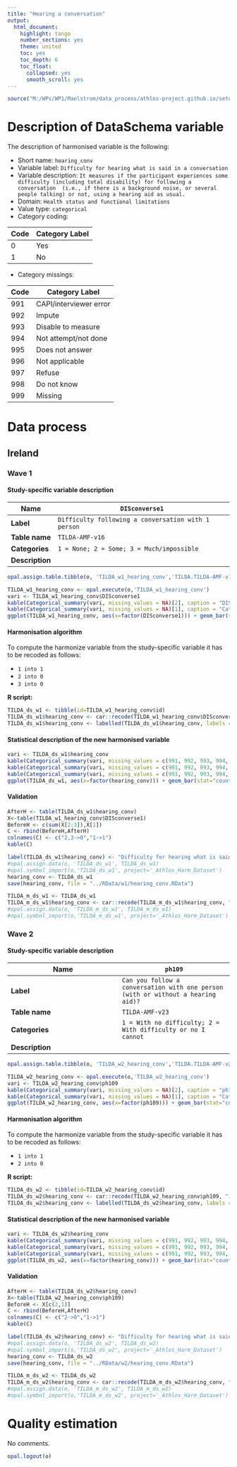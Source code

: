 ```yaml
---
title: "Hearing a conversation"
output:
  html_document:
    highlight: tango
    number_sections: yes
    theme: united
    toc: yes
    toc_depth: 6
    toc_float:
      collapsed: yes
      smooth_scroll: yes
---
```


<!-- ########################################################## --> 

<!-- # Installation, loading packages -->
<!-- **R script:** -->

```r
source("M:/WPs/WP1/Maelstrom/data_process/athlos-project.github.io/setup_iago.r")
```
<!-- ########################################################## --> 



# Description of DataSchema variable

The description of harmonised variable is the following:


* Short name: `hearing_conv`
* Variable label: `Difficulty for hearing what is said in a conversation`
* Variable description: `It measures if the participant experiences some difficulty (including total disability) for following a conversation  (i.e., if there is a background noise, or several people talking) or not, using a hearing aid as usual.`
* Domain: `Health status and functional limitations`
* Value type: `categorical`
* Category coding:

**Code** | **Category Label**
-------- | ------------------
0        | Yes
1        | No
* Category missings: 

**Code** | **Category Label**
----| ------------------
991 | CAPI/interviewer error
992 | Impute
993 | Disable to measure
994 | Not attempt/not done
995 | Does not answer
996 | Not applicable
997 | Refuse
998 | Do not know
999 | Missing

# Data process

## Ireland

### Wave 1 

#### Study-specific variable description




| **Name** | `DISconverse1`|
|-|-|
| **Label** | `Difficulty following a conversation with 1 person` |
| **Table name** | `TILDA-AMF-v16` |
| **Categories** |  `1 = None; 2 = Some; 3 = Much/impossible` |
| **Description** |  |


```r
opal.assign.table.tibble(o, 'TILDA_w1_hearing_conv','TILDA.TILDA-AMF-v16', variables=list('DISconverse1'), missings = TRUE)
```

```r
TILDA_w1_hearing_conv <- opal.execute(o,'TILDA_w1_hearing_conv')
vari <- TILDA_w1_hearing_conv$DISconverse1
kable(Categorical_summary(vari, missing_values = NA)[2], caption = "DISconverse1")
kable(Categorical_summary(vari, missing_values = NA)[1], caption = "Category")
ggplot(TILDA_w1_hearing_conv, aes(x=factor(DISconverse1))) + geom_bar(stat="count", width=0.4, fill="steelblue") + xlab("Hearing - Difficulties") + ylab("Frequency")
```

#### Harmonisation algorithm

To compute the harmonize variable from the study-specific variable it has to be recoded as follows:

* `1 into 1` 
* `2 into 0` 
* `3 into 0`


**R script:**
```r
TILDA_ds_w1 <- tibble(id=TILDA_w1_hearing_conv$id)
TILDA_ds_w1$hearing_conv <- car::recode(TILDA_w1_hearing_conv$DISconverse1, "1 = '1';2 = '0';3 = '0' ")
TILDA_ds_w1$hearing_conv <- labelled(TILDA_ds_w1$hearing_conv, labels = c(Yes=0, No=1,Missing=999, Do_not_know=998, Refuse=997, Not_applicable=996, Does_not_answer=995,  Not_attempt_not_done=994, Disable_to_measure=993, Impute=992, CAPI_interviewer_error=991))
```

#### Statistical description of the new harmonised variable
```r
vari <- TILDA_ds_w1$hearing_conv
kable(Categorical_summary(vari, missing_values = c(991, 992, 993, 994, 995, 996, 997, 998, 999))[3], caption = "hearing_conv")
kable(Categorical_summary(vari, missing_values = c(991, 992, 993, 994, 995, 996, 997, 998, 999))[1], caption = "Category")
kable(Categorical_summary(vari, missing_values = c(991, 992, 993, 994, 995, 996, 997, 998, 999))[2], caption = "Type of missing")
ggplot(TILDA_ds_w1, aes(x=factor(hearing_conv))) + geom_bar(stat="count", width=0.4, fill="steelblue") + xlab("Hearing - Difficulties") + ylab("Frequency")
```

#### Validation
```r
AfterH <- table(TILDA_ds_w1$hearing_conv)
X<-table(TILDA_w1_hearing_conv$DISconverse1)
BeforeH <- c(sum(X[2:3]),X[1])
C <- rbind(BeforeH,AfterH)
colnames(C) <- c("2,3->0","1->1") 
kable(C)
```






```r

label(TILDA_ds_w1$hearing_conv) <- "Difficulty for hearing what is said in a conversation"
#opal.assign.data(o, 'TILDA_ds_w1', TILDA_ds_w1)
#opal.symbol_import(o,'TILDA_ds_w1', project='_Athlos_Harm_Dataset')
hearing_conv <- TILDA_ds_w1
save(hearing_conv, file = "../RData/w1/hearing_conv.RData")

TILDA_m_ds_w1 <- TILDA_ds_w1
TILDA_m_ds_w1$hearing_conv <- car::recode(TILDA_m_ds_w1$hearing_conv, "c(991, 992, 993, 994, 995, 996, 997,998, 999)=NA")
#opal.assign.data(o, 'TILDA_m_ds_w1', TILDA_m_ds_w1)
#opal.symbol_import(o,'TILDA_m_ds_w1', project='_Athlos_Harm_Dataset')
```



### Wave 2 

#### Study-specific variable description




| **Name** | `ph109`|
|-|-|
| **Label** | `Can you follow a conversation with one person (with or without a hearing aid)?` |
| **Table name** | `TILDA-AMF-v23` |
| **Categories** |  `1 = With no difficulty; 2 = With difficulty or no I cannot` |
| **Description** |  |



```r
opal.assign.table.tibble(o, 'TILDA_w2_hearing_conv','TILDA.TILDA-AMF-v23', variables=list('ph109'), missings = TRUE)
```

```r
TILDA_w2_hearing_conv <- opal.execute(o,'TILDA_w2_hearing_conv')
vari <- TILDA_w2_hearing_conv$ph109
kable(Categorical_summary(vari, missing_values = NA)[2], caption = "ph109")
kable(Categorical_summary(vari, missing_values = NA)[1], caption = "Category")
ggplot(TILDA_w2_hearing_conv, aes(x=factor(ph109))) + geom_bar(stat="count", width=0.4, fill="steelblue") + xlab("Hearing - Difficulties") + ylab("Frequency")
```

#### Harmonisation algorithm

To compute the harmonize variable from the study-specific variable it has to be recoded as follows:

* `1 into 1` 
* `2 into 0` 


**R script:**
```r
TILDA_ds_w2 <- tibble(id=TILDA_w2_hearing_conv$id)
TILDA_ds_w2$hearing_conv <- car::recode(TILDA_w2_hearing_conv$ph109, "1 = '1';2 = '0'")
TILDA_ds_w2$hearing_conv <- labelled(TILDA_ds_w2$hearing_conv, labels = c(Yes=0, No=1,Missing=999, Do_not_know=998, Refuse=997, Not_applicable=996, Does_not_answer=995,  Not_attempt_not_done=994, Disable_to_measure=993, Impute=992, CAPI_interviewer_error=991))
```

#### Statistical description of the new harmonised variable
```r
vari <- TILDA_ds_w2$hearing_conv
kable(Categorical_summary(vari, missing_values = c(991, 992, 993, 994, 995, 996, 997, 998, 999))[3], caption = "hearing_conv")
kable(Categorical_summary(vari, missing_values = c(991, 992, 993, 994, 995, 996, 997, 998, 999))[1], caption = "Category")
kable(Categorical_summary(vari, missing_values = c(991, 992, 993, 994, 995, 996, 997, 998, 999))[2], caption = "Type of missing")
ggplot(TILDA_ds_w2, aes(x=factor(hearing_conv))) + geom_bar(stat="count", width=0.4, fill="steelblue") + xlab("Hearing - Difficulties") + ylab("Frequency")
```

#### Validation
```r
AfterH <- table(TILDA_ds_w2$hearing_conv)
X<-table(TILDA_w2_hearing_conv$ph109)
BeforeH <- X[c(2,1)]
C <- rbind(BeforeH,AfterH)
colnames(C) <- c("2->0","1->1") 
kable(C)
```






```r

label(TILDA_ds_w2$hearing_conv) <- "Difficulty for hearing what is said in a conversation"
#opal.assign.data(o, 'TILDA_ds_w2', TILDA_ds_w2)
#opal.symbol_import(o,'TILDA_ds_w2', project='_Athlos_Harm_Dataset')
hearing_conv <- TILDA_ds_w2
save(hearing_conv, file = "../RData/w2/hearing_conv.RData")

TILDA_m_ds_w2 <- TILDA_ds_w2
TILDA_m_ds_w2$hearing_conv <- car::recode(TILDA_m_ds_w2$hearing_conv, "c(991, 992, 993, 994, 995, 996, 997,998, 999)=NA")
#opal.assign.data(o, 'TILDA_m_ds_w2', TILDA_m_ds_w2)
#opal.symbol_import(o,'TILDA_m_ds_w2', project='_Athlos_Harm_Dataset')
```



# Quality estimation
No comments.


```r
opal.logout(o)
```
